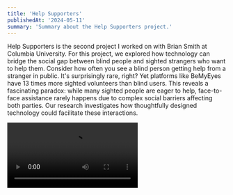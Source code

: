 ```yaml
---
title: 'Help Supporters'
publishedAt: '2024-05-11'
summary: 'Summary about the Help Supporters project.'
---
```


Help Supporters is the second project I worked on with Brian Smith at Columbia University. For this project, we explored how technology can bridge the social gap between blind people and sighted strangers who want to help them. Consider how often you see a blind person getting help from a stranger in public. It's surprisingly rare, right? Yet platforms like BeMyEyes have 13 times more sighted volunteers than blind users. This reveals a fascinating paradox: while many sighted people are eager to help, face-to-face assistance rarely happens due to complex social barriers affecting both parties. Our research investigates how thoughtfully designed technology could facilitate these interactions.

<Video src="/help_supporters/help_supporters_presentation.mp4" />

## The Challenge of Public Space Assistance

The paradox of public assistance for blind and low-vision (BLV) individuals presents a compelling challenge in accessibility research. While many sighted people are eager to help BLV individuals—as evidenced by platforms like BeMyEyes—face-to-face assistance in public spaces remains surprisingly rare. This disconnect stems not from technological limitations but from complex social barriers affecting both parties. BLV individuals often experience anxiety about approaching and asking strangers for help, while sighted people frequently struggle with uncertainty about when and how to offer assistance. Even when help does occur, both parties face significant challenges in effective communication and boundary respect.

## Project Overview and Research Goals

We explored innovative technological approaches to facilitate face-to-face help between BLV and sighted strangers by systematically investigating the entire help process. Through extensive mixed-ability research-through-design methodology, we developed and evaluated four distinct prototypes that address different aspects of help interactions. Our approach recognizes that successful assistance comprises two critical phases: the connection phase, where help is initially sought and offered, and the collaboration phase, where aid is actively provided.

The research specifically aimed to answer four crucial questions: how technology should facilitate the initial connection between BLV and sighted individuals, what information should be exchanged during this connection, what types of information should be provided during the actual helping process, and how this information should be presented to maximize effectiveness while maintaining social comfort.

## Connection Phase Approaches

The Person-Finder Glasses represent our first approach to facilitating initial connections between BLV individuals and potential helpers. This HoloLens-based solution empowers BLV users with unprecedented agency in locating potential helpers in their environment. The system employs sophisticated computer vision technology to detect nearby individuals and provides audio cues that guide BLV users toward them. The audio feedback system is designed to support natural walking patterns and appropriate social distance maintenance, enabling more confident and socially acceptable approaches to potential helpers.

<Image 
  src="/help_supporters/person_finder_glasses.png"
  alt=""
  width={800}
  height={600}
  caption="The Person-Finder Glasses helping a BLV user locate and greet people in a public space, shown from side view (left) with auditory cues and overhead plan view (right) illustrating person detection."
/>

The Volunteer Platform takes a fundamentally different approach to the connection challenge. This mobile application creates a structured environment for matching BLV users with nearby sighted volunteers. The platform allows BLV users to articulate specific needs, time requirements, and preferences, while sighted volunteers can indicate their availability, experience level, and location. This system addresses social anxiety in both direct approaches and unsolicited help offers by creating a mutually consensual framework for assistance.

## Collaboration Phase Approaches

The Pictorial Display prototype represents a novel approach to improving help quality once a connection is established. This wearable screen, mounted on the BLV user's chest, displays real-time guidance using carefully designed Bitmoji illustrations. The system serves multiple purposes: it provides immediate feedback to sighted helpers about their assistance techniques, creates a more lighthearted atmosphere during interactions, and helps establish clear communication protocols. The visual messaging system was designed to be informative and socially acceptable, with content carefully calibrated to maintain the dignity of both parties.

The Vague Directions Flagger addresses the common problem of imprecise or visually dependent language in help situations. This smartphone application actively monitors sighted helpers' speech in real-time, employing sophisticated natural language processing to identify potentially problematic phrases or descriptions. When vague or confusing language is detected, the system suggests more specific alternatives to the sighted helper. This approach allows for immediate correction of common communication issues while avoiding public embarrassment or disruption of social interaction.

## Technical Implementation

The Person-Finder Glasses prototype is built on Microsoft HoloLens using Unity's development framework. It leverages Microsoft's Holographic Face Tracking API for real-time face detection and processing. The system implements a spatial audio framework for directional guidance, with carefully calibrated feedback algorithms that account for natural walking patterns and maintain appropriate social distances through continuous monitoring. For the Volunteer Platform, it is deployed as a React.js web application with mobile-first responsive design principles. Its core functionality revolves around a real-time location-based matching engine that connects users based on their stored profiles and preferences. The platform features an accessibility-focused UI and implements secure communication channels between matched users.

Running on a custom HTML and JavaScript dashboard, the Pictorial Display implementation centers on a wearable smartphone interface that integrates Bitmoji for dynamic visual feedback. It includes a real-time message selection algorithm and remote control capabilities for study facilitators, with display parameters optimized for public visibility. Designed as a React.js mobile application, the Vague Directions Flagger processes speech input in real time and employs natural language processing to identify vague directional terms, matching them against a comprehensive phrase database. The system delivers private feedback through a context-aware suggestion engine.

## Study Design

Our evaluation involved a carefully designed mixed-ability study with 20 participants, evenly split between BLV individuals with varying levels of visual impairment and sighted university students. The study methodology was structured to gather comprehensive data about the prototypes' technical effectiveness and impact on social interaction dynamics.

Each two-hour study session paired BLV and sighted participants to test all four prototypes in realistic public spaces, including building lobbies, lounges, and cafes. The study began with detailed pre-study interviews about past help experiences, followed by carefully structured prototype testing sessions. The testing phase employed Wizard-of-Oz techniques where necessary to ensure consistent functionality while gathering authentic interaction data.

The study environment selection was intentionally varied to capture data about how the prototypes performed in different social and physical contexts. Experimenters coordinated the interactions throughout the sessions, maintaining careful control over testing conditions while allowing natural interaction patterns to emerge.

## Connection Phase Insights

When evaluating different connection approaches, BLV and sighted participants favored the app-based Volunteer Platform over the Person-Finder Glasses. Through discrete interaction options, this platform effectively reduced social pressure by allowing sighted helpers to decline requests without confrontation while allowing BLV users to review helper profiles before initiating contact. A notable benefit emerged in how the platform cultivated a BLV-friendly community identity, as sighted volunteers' mere presence indicated their openness to helping, instilling greater confidence in BLV users compared to approaching strangers.

<Gif src="/help_supporters/help_supporters_interactions.gif" alt="" caption="Help Supporters prototypes in action: App interface for making connections, chest-mounted display for guidance reminders, and phone-based feedback for navigation instructions." />

Critical information preferences surfaced during the connection phase, highlighting the importance of understanding potential helpers' experience and familiarity with assisting people with visual impairments. Safety and trust considerations played a significant role, leading some participants, especially women, to express preferences for specific helper demographics. Mutual understanding of availability and location information proved essential for both parties, helping establish appropriate expectations and prevent uncomfortable situations.

## Collaboration Phase Insights

Real-time feedback about language and directions proved invaluable to sighted helpers, with Pictorial Display's Bitmoji illustrations emerging as particularly effective for quick comprehension. Despite actively seeking guidance on their assistance techniques, helpers strongly preferred receiving feedback about mistakes privately through personal devices rather than public displays. Notably, assistance quality improved significantly when helpers received content that enhanced their understanding and empathy toward BLV experiences.

Successful interactions required careful balancing of eye contact, environmental awareness, and information display positioning. Helpers faced the challenge of maintaining social connections through eye contact while observing their surroundings and processing supplementary guidance from help supporters. A delicate balance emerged between providing automated support and preserving BLV individuals' autonomy, emphasizing the importance of allowing users to maintain agency in their interactions when desired.

<Image 
  src="/help_supporters/interdependence_framwork.png"
  alt=""
  width={800}
  height={600}
  caption="A diagram showing how assistive technology enables interaction between BLV and sighted individuals through three phases: interdependence, connection, and collaboration."
/>

## Broader Implications

The findings from this research have significant implications for the design of assistive technologies that aim to facilitate social interaction. The success of the platform-based approach suggests that technological interventions in social assistance should focus on creating structured environments for interaction while maintaining user autonomy and dignity. This research also demonstrates the importance of considering technical and social aspects in assistive technology design.

The most successful prototypes balanced practical functionality with social acceptability, suggesting a framework for future developments in this field. We remain steadfast in understanding how technology can bridge social gaps while respecting and enhancing human interaction patterns. As cities and public spaces become increasingly complex, the role of such supportive technologies in facilitating inclusive social interaction becomes increasingly crucial.